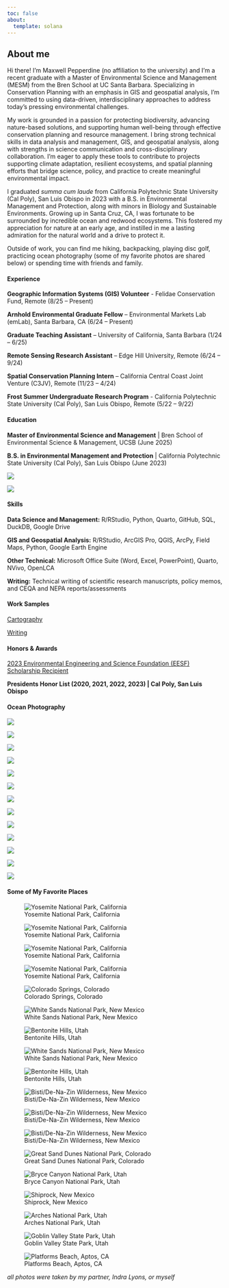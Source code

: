 ```yaml
---
toc: false
about:
  template: solana
---
```


## About me

Hi there! I'm Maxwell Pepperdine (no affiliation to the university) and I'm a recent graduate with a Master of Environmental Science and Management (MESM) from the Bren School at UC Santa Barbara. Specializing in Conservation Planning with an emphasis in GIS and geospatial analysis, I’m committed to using data-driven, interdisciplinary approaches to address today’s pressing environmental challenges.

My work is grounded in a passion for protecting biodiversity, advancing nature-based solutions, and supporting human well-being through effective conservation planning and resource management. I bring strong technical skills in data analysis and management, GIS, and geospatial analysis, along with strengths in science communication and cross-disciplinary collaboration. I’m eager to apply these tools to contribute to projects supporting climate adaptation, resilient ecosystems, and spatial planning efforts that bridge science, policy, and practice to create meaningful environmental impact.

I graduated *summa cum laude* from California Polytechnic State University (Cal Poly), San Luis Obispo in 2023 with a B.S. in Environmental Management and Protection, along with minors in Biology and Sustainable Environments. Growing up in Santa Cruz, CA, I was fortunate to be surrounded by incredible ocean and redwood ecosystems. This fostered my appreciation for nature at an early age, and instilled in me a lasting admiration for the natural world and a drive to protect it.

Outside of work, you can find me hiking, backpacking, playing disc golf, practicing ocean photography (some of my favorite photos are shared below) or spending time with friends and family.

::: panel-tabset
#### Experience

**Geographic Information Systems (GIS) Volunteer** - Felidae Conservation Fund, Remote (8/25 – Present)

**Arnhold Environmental Graduate Fellow** – Environmental Markets Lab (emLab), Santa Barbara, CA (6/24 – Present)

**Graduate Teaching Assistant** – University of California, Santa Barbara (1/24 – 6/25)

**Remote Sensing Research Assistant** – Edge Hill University, Remote (6/24 – 9/24)

**Spatial Conservation Planning Intern** – California Central Coast Joint Venture (C3JV), Remote (11/23 – 4/24)

**Frost Summer Undergraduate Research Program** - California Polytechnic State University (Cal Poly), San Luis Obispo, Remote (5/22 – 9/22)

#### Education

**Master of Environmental Science and Management** \| Bren School of Environmental Science & Management, UCSB (June 2025)

**B.S. in Environmental Management and Protection** \| California Polytechnic State University (Cal Poly), San Luis Obispo (June 2023)

::: {layout-ncol="2"}
![](photos/bren_logo.png){.rounded-hover}

![](photos/cal_poly_logo.png){.rounded-hover}
:::

#### Skills

**Data Science and Management:** R/RStudio, Python, Quarto, GitHub, SQL, DuckDB, Google Drive

**GIS and Geospatial Analysis:** R/RStudio, ArcGIS Pro, QGIS, ArcPy, Field Maps, Python, Google Earth Engine 

**Other Technical:** Microsoft Office Suite (Word, Excel, PowerPoint), Quarto, NVivo, OpenLCA 

**Writing:** Technical writing of scientific research manuscripts, policy memos, and CEQA and NEPA reports/assessments

#### Work Samples

[Cartography](files/cartography_samples.pdf)

[Writing](files/writing_sample.pdf)

#### Honors & Awards

[2023 Environmental Engineering and Science Foundation (EESF) Scholarship Recipient](https://www.eesfoundation.org/scholarship/ScholarshipRecipients-2023.php)

**Presidents Honor List (2020, 2021, 2022, 2023) \| Cal Poly, San Luis Obispo**

#### Ocean Photography

::: {layout-ncol="2"}
![](photos/turtle1.jpg){.rounded-hover}

![](photos/turtle3.jpg){.rounded-hover}

![](photos/turtle2.jpg){.rounded-hover}

![](photos/turtle03.jpg){.rounded-hover}

![](photos/turtle4.jpg){.rounded-hover}

![](photos/turtle6.jpg){.rounded-hover}

![](photos/wave1.jpg){.rounded-hover}

![](photos/wave2.jpg){.rounded-hover}

![](photos/wave3.jpg){.rounded-hover}

![](photos/wave4.jpg){.rounded-hover}

![](photos/fish.jpg){.rounded-hover}

![](photos/turtle7.jpg){.rounded-hover}

![](photos/turtle5.jpg){.rounded-hover}
:::

#### Some of My Favorite Places

::: {layout-ncol="2"}
![Yosemite National Park, California](photos/land0.jpg){.rounded-hover}

![Yosemite National Park, California](photos/land01.jpg){.rounded-hover}

![Yosemite National Park, California](photos/land03.jpg){.rounded-hover}

![Yosemite National Park, California](photos/land02.jpg){.rounded-hover}

![Colorado Springs, Colorado](photos/land04.jpg){.rounded-hover}

![White Sands National Park, New Mexico](photos/land1.jpg){.rounded-hover}

![Bentonite Hills, Utah](photos/land3.jpg){.rounded-hover}

![White Sands National Park, New Mexico](photos/land2.jpg){.rounded-hover}

![Bentonite Hills, Utah](photos/land4.jpg){.rounded-hover}

![Bisti/De-Na-Zin Wilderness, New Mexico](photos/land5.jpg){.rounded-hover}

![Bisti/De-Na-Zin Wilderness, New Mexico](photos/land6.jpg){.rounded-hover}

![Bisti/De-Na-Zin Wilderness, New Mexico](photos/land7.jpg){.rounded-hover}

![Great Sand Dunes National Park, Colorado](photos/land8.jpg){.rounded-hover}

![Bryce Canyon National Park, Utah](photos/land9.jpg){.rounded-hover}

![Shiprock, New Mexico](photos/land10.jpg){.rounded-hover}

![Arches National Park, Utah](photos/land11.jpg){.rounded-hover}

![Goblin Valley State Park, Utah](photos/land12.jpg){.rounded-hover}

![Platforms Beach, Aptos, CA](photos/land13.jpg){.rounded-hover}

*all photos were taken by my partner, Indra Lyons, or myself*
:::
:::
